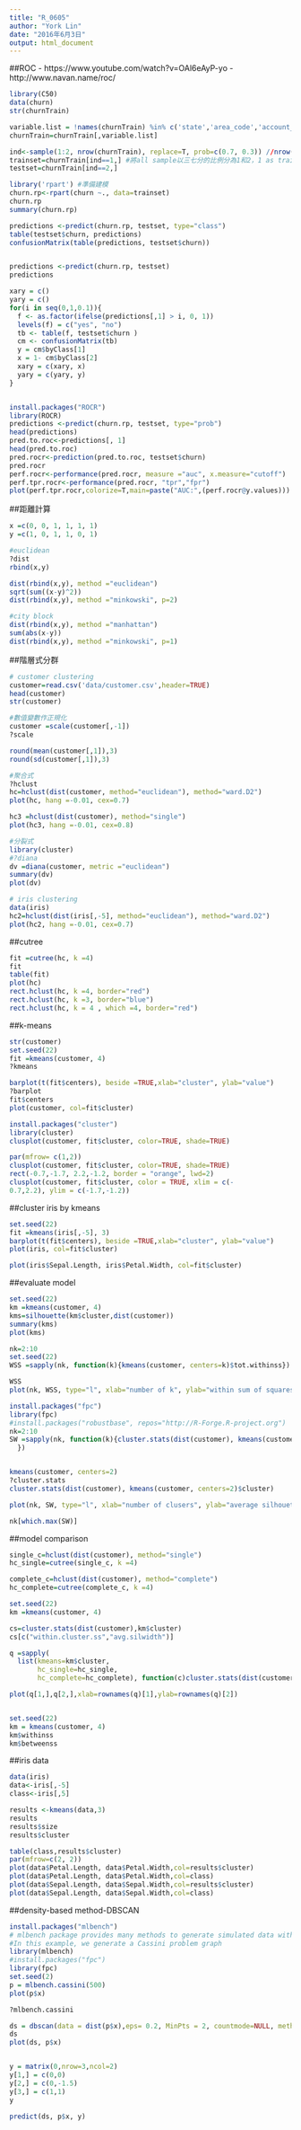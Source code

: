 ```yaml
---
title: "R_0605"
author: "York Lin"
date: "2016年6月3日"
output: html_document
---
```


##ROC
- https://www.youtube.com/watch?v=OAl6eAyP-yo
- http://www.navan.name/roc/

```R
library(C50)
data(churn)
str(churnTrain)

variable.list = !names(churnTrain) %in% c('state','area_code','account_length') #churnTrain 裡'state','area_code','account_length'這三個變數不要
churnTrain=churnTrain[,variable.list]

ind<-sample(1:2, nrow(churnTrain), replace=T, prob=c(0.7, 0.3)) //nrow(churnTrain)= n of observations
trainset=churnTrain[ind==1,] #將all sample以三七分的比例分為1和2，1 as training set, 2 as test set
testset=churnTrain[ind==2,]

library('rpart') #準備建模
churn.rp<-rpart(churn ~., data=trainset)
churn.rp
summary(churn.rp)

predictions <-predict(churn.rp, testset, type="class")
table(testset$churn, predictions)
confusionMatrix(table(predictions, testset$churn))


predictions <-predict(churn.rp, testset)
predictions

xary = c()
yary = c()
for(i in seq(0,1,0.1)){
  f <- as.factor(ifelse(predictions[,1] > i, 0, 1))
  levels(f) = c("yes", "no")
  tb <- table(f, testset$churn )
  cm <- confusionMatrix(tb)
  y = cm$byClass[1]
  x = 1- cm$byClass[2]
  xary = c(xary, x)
  yary = c(yary, y)
}


install.packages("ROCR")
library(ROCR)
predictions <-predict(churn.rp, testset, type="prob")
head(predictions)
pred.to.roc<-predictions[, 1]
head(pred.to.roc)
pred.rocr<-prediction(pred.to.roc, testset$churn)
pred.rocr
perf.rocr<-performance(pred.rocr, measure ="auc", x.measure="cutoff")
perf.tpr.rocr<-performance(pred.rocr, "tpr","fpr")
plot(perf.tpr.rocr,colorize=T,main=paste("AUC:",(perf.rocr@y.values)))

```

##距離計算
```R
x =c(0, 0, 1, 1, 1, 1)
y =c(1, 0, 1, 1, 0, 1)

#euclidean
?dist
rbind(x,y)

dist(rbind(x,y), method ="euclidean")
sqrt(sum((x-y)^2))
dist(rbind(x,y), method ="minkowski", p=2)

#city block
dist(rbind(x,y), method ="manhattan")
sum(abs(x-y))
dist(rbind(x,y), method ="minkowski", p=1)
```

##階層式分群
```R
# customer clustering
customer=read.csv('data/customer.csv',header=TRUE)
head(customer)
str(customer)

#數值變數作正規化
customer =scale(customer[,-1])
?scale

round(mean(customer[,1]),3)
round(sd(customer[,1]),3)

#聚合式
?hclust
hc=hclust(dist(customer, method="euclidean"), method="ward.D2")
plot(hc, hang =-0.01, cex=0.7)

hc3 =hclust(dist(customer), method="single")
plot(hc3, hang =-0.01, cex=0.8)

#分裂式
library(cluster)
#?diana
dv =diana(customer, metric ="euclidean")
summary(dv)
plot(dv)

# iris clustering
data(iris)
hc2=hclust(dist(iris[,-5], method="euclidean"), method="ward.D2")
plot(hc2, hang =-0.01, cex=0.7)
```

##cutree
```R
fit =cutree(hc, k =4)
fit
table(fit)
plot(hc)
rect.hclust(hc, k =4, border="red")
rect.hclust(hc, k =3, border="blue")
rect.hclust(hc, k = 4 , which =4, border="red")
```

##k-means
```R
str(customer)
set.seed(22)
fit =kmeans(customer, 4)
?kmeans

barplot(t(fit$centers), beside =TRUE,xlab="cluster", ylab="value")
?barplot
fit$centers
plot(customer, col=fit$cluster)
```


```R
install.packages("cluster")
library(cluster)
clusplot(customer, fit$cluster, color=TRUE, shade=TRUE)

par(mfrow= c(1,2))
clusplot(customer, fit$cluster, color=TRUE, shade=TRUE)
rect(-0.7,-1.7, 2.2,-1.2, border = "orange", lwd=2)
clusplot(customer, fit$cluster, color = TRUE, xlim = c(-
0.7,2.2), ylim = c(-1.7,-1.2))


```

##cluster iris by kmeans
```R
set.seed(22)
fit =kmeans(iris[,-5], 3)
barplot(t(fit$centers), beside =TRUE,xlab="cluster", ylab="value")
plot(iris, col=fit$cluster)

plot(iris$Sepal.Length, iris$Petal.Width, col=fit$cluster)
```


##evaluate model
```R
set.seed(22)
km =kmeans(customer, 4)
kms=silhouette(km$cluster,dist(customer))
summary(kms)
plot(kms)
```

```R
nk=2:10
set.seed(22)
WSS =sapply(nk, function(k){kmeans(customer, centers=k)$tot.withinss})

WSS
plot(nk, WSS, type="l", xlab="number of k", ylab="within sum of squares")
```

```R
install.packages("fpc")
library(fpc)
#install.packages("robustbase", repos="http://R-Forge.R-project.org")
nk=2:10
SW =sapply(nk, function(k){cluster.stats(dist(customer), kmeans(customer, centers=k)$cluster)$avg.silwidth
  })


kmeans(customer, centers=2)
?cluster.stats
cluster.stats(dist(customer), kmeans(customer, centers=2)$cluster)

plot(nk, SW, type="l", xlab="number of clusers", ylab="average silhouette width")

nk[which.max(SW)]
```

##model comparison
```R
single_c=hclust(dist(customer), method="single")
hc_single=cutree(single_c, k =4)

complete_c=hclust(dist(customer), method="complete")
hc_complete=cutree(complete_c, k =4)

set.seed(22)
km =kmeans(customer, 4)

cs=cluster.stats(dist(customer),km$cluster)
cs[c("within.cluster.ss","avg.silwidth")]

q =sapply(
  list(kmeans=km$cluster, 
       hc_single=hc_single, 
       hc_complete=hc_complete), function(c)cluster.stats(dist(customer),c)[c("within.cluster.ss","avg.silwidth")])

plot(q[1,],q[2,],xlab=rownames(q)[1],ylab=rownames(q)[2])


set.seed(22)
km = kmeans(customer, 4)
km$withinss
km$betweenss
```

##iris data
```R
data(iris)
data<-iris[,-5]
class<-iris[,5]

results <-kmeans(data,3)
results
results$size
results$cluster

table(class,results$cluster)
par(mfrow=c(2, 2))
plot(data$Petal.Length, data$Petal.Width,col=results$cluster)
plot(data$Petal.Length, data$Petal.Width,col=class)
plot(data$Sepal.Length, data$Sepal.Width,col=results$cluster)
plot(data$Sepal.Length, data$Sepal.Width,col=class)
```

##density-based method-DBSCAN
```R
install.packages("mlbench")
# mlbench package provides many methods to generate simulated data with different shapes and sizes.
#In this example, we generate a Cassini problem graph
library(mlbench)
#install.packages("fpc")
library(fpc)
set.seed(2)
p = mlbench.cassini(500)
plot(p$x)

?mlbench.cassini

ds = dbscan(data = dist(p$x),eps= 0.2, MinPts = 2, countmode=NULL, method="dist")
ds
plot(ds, p$x)


y = matrix(0,nrow=3,ncol=2)
y[1,] = c(0,0)
y[2,] = c(0,-1.5)
y[3,] = c(1,1)
y

predict(ds, p$x, y)

```
